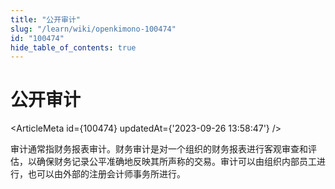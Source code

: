 ```yaml
---
title: "公开审计"
slug: "/learn/wiki/openkimono-100474"
id: "100474"
hide_table_of_contents: true
---
```



# 公开审计

<ArticleMeta id={100474} updatedAt={'2023-09-26 13:58:47'} />
<div className='border-solid border-b border-t-0 my-4 border-[var(--ifm-color-gray-300)]' />

审计通常指财务报表审计。财务审计是对一个组织的财务报表进行客观审查和评估，以确保财务记录公平准确地反映其所声称的交易。审计可以由组织内部员工进行，也可以由外部的注册会计师事务所进行。

